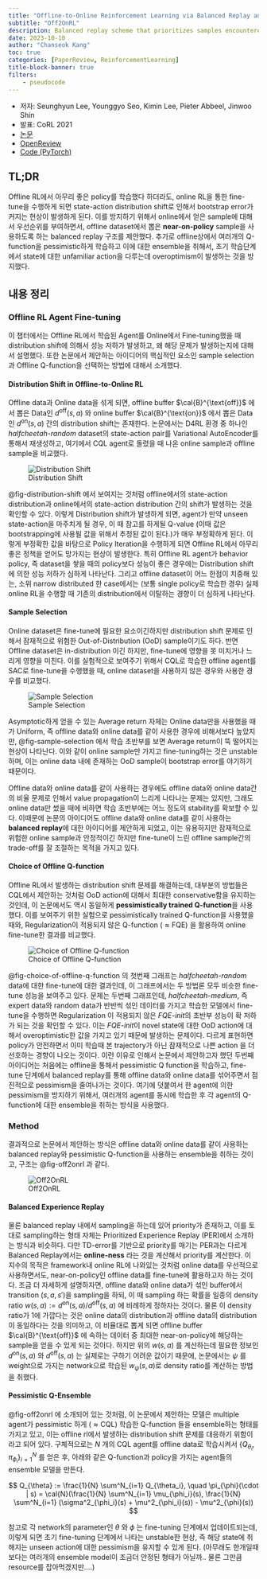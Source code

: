 ```yaml
---
title: "Offline-to-Online Reinforcement Learning via Balanced Replay and Pessimistic Q-Ensemble"
subtitle: "Off2OnRL"
description: Balanced replay scheme that prioritizes samples encountered online while also encouraging the use of near-on-policy samples from offline dataset.
date: 2023-10-10
author: "Chanseok Kang"
toc: true 
categories: [PaperReview, ReinforcementLearning]
title-block-banner: true
filters:
    - pseudocode
---
```


- 저자: Seunghyun Lee, Younggyo Seo, Kimin Lee, Pieter Abbeel, Jinwoo Shin
- 발표: CoRL 2021
- [논문](https://arxiv.org/abs/2107.00591)
- [OpenReview](https://openreview.net/forum?id=AlJXhEI6J5W)
- [Code (PyTorch)](https://github.com/shlee94/Off2OnRL)

## TL;DR

Offline RL에서 아무리 좋은 policy를 학습했다 하더라도, online RL을 통한 fine-tune을 수행하게 되면 state-action distribution shift로 인해서 bootstrap error가 커지는 현상이 발생하게 된다. 이를 방지하기 위해서 online에서 얻은 sample에 대해서 우선순위를 부여하면서, offline dataset에서 뽑은 **near-on-policy** sample을 사용하도록 하는 balanced replay 구조를 제안했다. 추가로 offline상에서 여러개의 Q-function을 pessimistic하게 학습하고 이에 대한 ensemble을 취해서, 초기 학습단계에서 state에 대한 unfamiliar action을 다루는데 overoptimism이 발생하는 것을 방지했다.

## 내용 정리

### Offline RL Agent Fine-tuning

이 챕터에서는 Offline RL에서 학습된 Agent를 Online에서 Fine-tuning했을 때 distribution shift에 의해서 성능 저하가 발생하고, 왜 해당 문제가 발생하는지에 대해서 설명했다. 또한 논문에서 제안하는 아이디어의 핵심적인 요소인 sample selection과 Offline Q-function을 선택하는 방법에 대해서 소개했다.

#### Distribution Shift in Offline-to-Online RL

Offline data과 Online data을 섞게 되면, offline buffer $\cal{B}^{\text{off}}$ 에서 뽑은 Data인 $d^{\text{off}}(s, a)$ 와 online buffer $\cal{B}^{\text{on}}$ 에서 뽑은 Data인 $d^{\text{on}}(s, a)$ 간의 distribution shift는 존재한다. 논문에서는 D4RL 환경 중 하나인 *halfcheetah-random* dataset의 state-action pair를 Variational AutoEncoder를 통해서 재생성하고, 여기에서 CQL agent로 돌렸을 때 나온 online sample과 offline sample을 비교했다. 

![Distribution Shift](./images/distribution_shift.png){#fig-distribution-shift}

@fig-distribution-shift 에서 보여지는 것처럼 offline에서의 state-action distribution과 online에서의 state-action distribution 간의 shift가 발생하는 것을 확인할 수 있다. 이렇게 Distribution shift가 발생하게 되면, agent가 만약 unseen state-action을 마주치게 될 경우, 이 때 참고를 하게될 Q-value (이때 값은 bootstrapping에 사용될 값을 위해서 추정된 값이 된다.)가 매우 부정확하게 된다. 이렇게 부정확한 값을 바탕으로 Policy Iteration을 수행하게 되면 Offline RL에서 아무리 좋은 정책을 얻어도 망가지는 현상이 발생한다. 특히 Offline RL agent가 behavior policy, 즉 dataset을 쌓을 때의 policy보다 성능이 좋은 경우에는 Distribution shift에 의한 성능 저하가 심하게 나타난다. 그리고 offline dataset이 어느 한점이 치중해 있는, 소위 narrow distributed 한 case에서는 (보통 single policy로 학습한 경우) 실제 online RL을 수행할 때 기존의 distribution에서 이탈하는 경향이 더 심하게 나타난다. 

#### Sample Selection

Online dataset은 fine-tune에 필요한 요소이긴하지만 distribution shift 문제로 인해서 잠재적으로 위험한 Out-of-Distribution (OoD) sample이기도 하다. 반면 Offline dataset은 in-distribution 이긴 하지만, fine-tune에 영향을 못 미치거나 느리게 영향을 미친다. 이를 실험적으로 보여주기 위해서 CQL로 학습한 offline agent를 SAC로 fine-tune을 수행했을 때, online dataset을 사용하지 않은 경우와 사용한 경우를 비교했다.

![Sample Selection](./images/sample-selection.png){#fig-sample-selection}

Asymptotic하게 얻을 수 있는 Average return 자체는 Online data만을 사용했을 때가 Uniform, 즉 offline data와 online data를 같이 사용한 경우에 비해서보다 높았지만, @fig-sample-selection 에서 학습 초반부를 보면 Average return이 뚝 떨어지는 현상이 나타난다. 이와 같이 online sample만 가지고 fine-tuning하는 것은 unstable하며, 이는 online data 내에 존재하는 OoD sample이 bootstrap error를 야기하기 때문이다. 

Offline data와 online data를 같이 사용하는 경우에도 offline data와 online data간의 비율 문제로 인해서 value propagation이 느리게 나타나는 문제는 있지만, 그래도 online data만 썼을 때에 비하면 학습 초반부에는 어느 정도의 stability를 확보할 수 있다. 이때문에 논문의 아이디어도 offline data와 online data를 같이 사용하는 **balanced replay**에 대한 아이디어를 제안하게 되었고, 이는 유용하지만 잠재적으로 위험한 online sample과 안정적이긴 하지만 fine-tune이 느린 offline sample간의 trade-off를 잘 조절하는 목적을 가지고 있다.


#### Choice of Offline Q-function

Offline RL에서 발생하는 distribution shift 문제를 해결하는데, 대부분의 방법들은 CQL에서 제안하는 것처럼 OoD action에 대해서 최대한 conservative함을 유지하는 것인데, 이 논문에서도 역시 동일하게 **pessimistically trained Q-function**을 사용했다. 이를 보여주기 위한 실험으로 pessimistically trained Q-function을 사용했을 때와, Regularization이 적용되지 않은 Q-function $(\approx \text{FQE})$ 을 활용하여 online fine-tune한 결과를 비교했다.

![Choice of Offline Q-function](./images/CQL-FQE.png){#fig-choice-of-offline-q-function}

@fig-choice-of-offline-q-function 의 첫번째 그래프는 *halfcheetah-random* data에 대한 fine-tune에 대한 결과인데, 이 그래프에서는 두 방법론 모두 비슷한 fine-tune 성능을 보여주고 있다. 문제는 두번째 그래프인데, *halfcheetah-medium*, 즉 expert data와 random data가 반반씩 섞인 데이터를 가지고 학습한 모델에서 fine-tune을 수행하면 Regularization 이 적용되지 않은 *FQE-init*의 초반부 성능이 확 저하가 되는 것을 확인할 수 있다. 이는 *FQE-init*이 novel state에 대한 OoD action에 대해서 overoptimistic한 값을 가지고 있기 때문에 발생하는 문제이다. 다르게 표현하면 policy가 안전하면서 이미 학습때 본 trajectory가 아닌 잠재적으로 나쁜 action 을 더 선호하는 경향이 나오는 것이다. 이런 이유로 인해서 논문에서 제안하고자 했던 두번째 아이디어는 처음에는 offline을 통해서 pessimistic Q function을 학습하고, fine-tune 단계에서 balanced replay를 통해 offline data와 online data를 섞어주면서 점진적으로 pessimism을 줄여나가는 것이다. 여기에 덧붙여서 한 agent에 의한 pessimism을 방지하기 위해서, 여러개의 agent를 동시에 학습한 후 각 agent의 Q-function에 대한 ensemble을 취하는 방식을 사용했다.

### Method

결과적으로 논문에서 제안하는 방식은 offline data와 online data를 같이 사용하는 balanced replay와 pessimistic Q-function을 사용하는 ensemble을 취하는 것이고, 구조는 @fig-off2onrl 과 같다.

![Off2OnRL](./images/Off2On.png){#fig-off2onrl}

#### Balanced Experience Replay

물론 balanced replay 내에서 sampling을 하는데 있어 priority가 존재하고, 이를 토대로 sampling하는 형태 자체는 Prioritized Experience Replay (PER)에서 소개하는 방식과 비슷하다. 다만 TD-error를 기반으로 priority를 매기는 PER과는 다르게 Balanced Replay에서는 **online-ness** 라는 것을 계산해서 priority를 계산한다. 이 지수의 목적은 framework내 online RL에 나와있는 것처럼 online data를 우선적으로 사용하면서도, near-on-policy인 offline data를 fine-tune에 활용하고자 하는 것이다. 
조금 더 자세하게 설명하자면, offline data와 online data가 섞인 buffer에서 transition $(s, a, s')$을 sampling을 하되, 이 때 sampling 하는 확률을 일종의 density ratio $w(s, a) := d^{\text{on}}(s, a) / d^{\text{off}}(s, a)$ 에 비례하게 정하자는 것이다. 물론 이 density ratio가 1에 가깝다는 것은 online data의 distribution과 offline data의 distribution이 동일하다는 것을 의미하고, 이 비율대로 뽑게 되면 offline buffer $\cal{B}^{\text{off}}$ 에 속하는 데이터 중 최대한 near-on-policy에 해당하는 sample을 얻을 수 있게 되는 것이다. 하지만 위의 $w(s, a)$ 를 계산하는데 필요한 정보인 $d^{\text{on}}(s, a)$ 와 $d^{\text{off}}(s, a)$ 는 실제로는 구하기 어려운 값이기 때문에, 논문에서는 $\psi$ 를 weight으로 가지는 network으로 학습된 $w_{\psi}(s, a)$로 density ratio를 계산하는 방법을 취했다.

#### Pessimistic Q-Ensemble

@fig-off2onrl 에 소개되어 있는 것처럼, 이 논문에서 제안하는 모델은 multiple agent가 pessimistic 하게 ($\approx \text{CQL}$) 학습한 Q-function 들을 ensemble하는 형태를 가지고 있고, 이는 offline rl에서 발생하는 distribution shift 문제를 대응하기 위함이라고 되어 있다. 구체적으로는 $N$ 개의 CQL agent를 offline data로 학습시켜서 $\{ Q_{\theta_i}, \pi_{\phi_i}\}^N_{i=1}$ 를 얻은 후, 아래와 같은 Q-function과 policy을 가지는 agent들의 ensemble 모델을 만든다.

$$ 
Q_{\theta} := \frac{1}{N} \sum^N_{i=1} Q_{\theta_i}, \quad \pi_{\phi}(\cdot | s) = \cal{N}(\frac{1}{N} \sum^N_{i=1} \mu_{\phi_i}(s), \frac{1}{N} \sum^N_{i=1} (\sigma^2_{\phi_i}(s) + \mu^2_{\phi_i}(s)) - \mu^2_{\phi}(s))
$$

참고로 각 network의 parameter인 $\theta$ 와 $\phi$ 는 fine-tuning 단계에서 업데이트되는데, 이렇게 되면 초기 fine-tuning 단계에서 나타는 unstable한 현상, 즉 해당 state에 취해지는 unseen action에 대한 pessimism을 유지할 수 있게 된다. (아무래도 한개일때보다는 여러개의 ensemble model이 조금더 안정된 형태가 아닐까.. 물론 그만큼 resource를 잡아먹겠지만....)